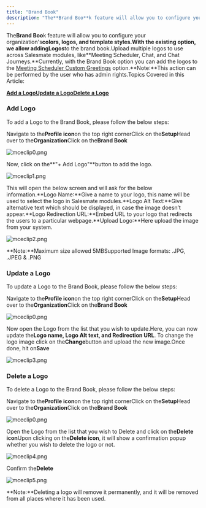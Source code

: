 ```yaml
---
title: "Brand Book"
description: "The**Brand Boo**k feature will allow you to configure your organization's**colors, logos, and template styles.**With the existing option, we allow add..."
---
```


The**Brand Boo**k feature will allow you to configure your organization's**colors, logos, and template styles.**With the existing option, we allow adding**Logos**to the brand book.Upload multiple logos to use across Salesmate modules, like**Meeting Scheduler, Chat, and Chat Journeys.**Currently, with the Brand Book option you can add the logos to the [Meeting Scheduler Custom Greetings](https://support.salesmate.io/hc/en-us/articles/4674492918297) option.**Note:**This action can be performed by the user who has admin rights.Topics Covered in this Article:

[**Add a Logo**](https://support.salesmate.io/hc/en-us/articles/14873359995929-Brand-Book#h_01GQM9SYBNZG4VEVSFW3DCB5VG)[**Update a Logo**](https://support.salesmate.io/hc/en-us/articles/14873359995929-Brand-Book#h_01GQM9T6NFCD40GHD3T7FJWWN7)[**Delete a Logo**](https://support.salesmate.io/hc/en-us/articles/14873359995929-Brand-Book#h_01GQM9TDCWJDMN3PHDA6WBZ7PJ)

### Add Logo

To add a Logo to the Brand Book, please follow the below steps:

Navigate to the**Profile icon**on the top right cornerClick on the**Setup**Head over to the**Organization**Click on the**Brand Book**

![mceclip0.png](./images/mceclip0.png)

Now, click on the**"+ Add Logo"**button to add the logo.

![mceclip1.png](./images/mceclip1.png)

This will open the below screen and will ask for the below information.**Logo Name:**Give a name to your logo, this name will be used to select the logo in Salesmate modules.**Logo Alt Text:**Give alternative text which should be displayed, in case the image doesn’t appear.**Logo Redirection URL:**Embed URL to your logo that redirects the users to a particular webpage.**Upload Logo:**Here upload the image from your system.

![mceclip2.png](./images/mceclip2.png)

**Note:**Maximum size allowed 5MBSupported Image formats: .JPG, .JPEG & .PNG

### Update a Logo

To update a Logo to the Brand Book, please follow the below steps:

Navigate to the**Profile icon**on the top right cornerClick on the**Setup**Head over to the**Organization**Click on the**Brand Book**

![mceclip0.png](./images/mceclip0.png)

Now open the Logo from the list that you wish to update.Here, you can now update the**Logo name, Logo Alt text, and Redirection URL**. To change the logo image click on the**Change**button and upload the new image.Once done, hit on**Save**

![mceclip3.png](./images/mceclip3.png)

### Delete a Logo

To delete a Logo to the Brand Book, please follow the below steps:

Navigate to the**Profile icon**on the top right cornerClick on the**Setup**Head over to the**Organization**Click on the**Brand Book**

![mceclip0.png](./images/mceclip0.png)

Open the Logo from the list that you wish to Delete and click on the**Delete icon**Upon clicking on the**Delete icon**, it will show a confirmation popup whether you wish to delete the logo or not.

![mceclip4.png](./images/mceclip4.png)

Confirm the**Delete**

![mceclip5.png](./images/mceclip5.png)

**Note:**Deleting a logo will remove it permanently, and it will be removed from all places where it has been used.
